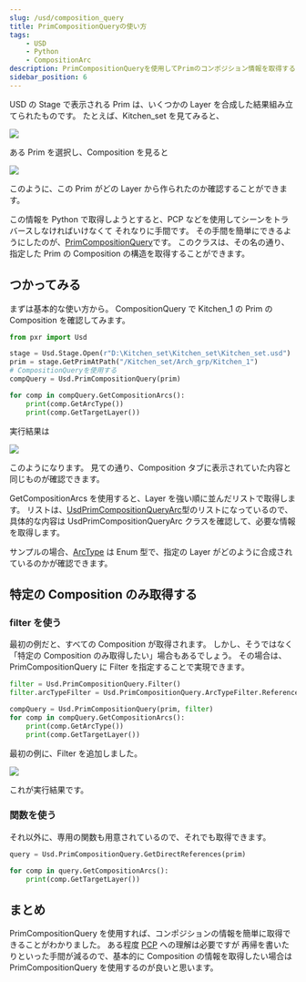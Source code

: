 ```yaml
---
slug: /usd/composition_query
title: PrimCompositionQueryの使い方
tags:
    - USD
    - Python
    - CompositionArc
description: PrimCompositionQueryを使用してPrimのコンポジション情報を取得する
sidebar_position: 6
---
```


USD の Stage で表示される Prim は、いくつかの Layer を合成した結果組み立てられたものです。
たとえば、Kitchen_set を見てみると、

![](https://gyazo.com/d0b564e4094db20d733ed4afc6ef13ad.png)

ある Prim を選択し、Composition を見ると

![](https://gyazo.com/c23dc4c953eb148d7bf4754da12c2306.png)

このように、この Prim がどの Layer から作られたのか確認することができます。

この情報を Python で取得しようとすると、PCP などを使用してシーンをトラバースしなければいけなくて
それなりに手間です。
その手間を簡単にできるようにしたのが、[PrimCompositionQuery](https://openusd.org/release/api/class_usd_prim_composition_query.html)です。
このクラスは、その名の通り、指定した Prim の Composition の構造を取得することができます。

## つかってみる

まずは基本的な使い方から。
CompositionQuery で Kitchen_1 の Prim の Composition を確認してみます。

```python
from pxr import Usd

stage = Usd.Stage.Open(r"D:\Kitchen_set\Kitchen_set\Kitchen_set.usd")
prim = stage.GetPrimAtPath("/Kitchen_set/Arch_grp/Kitchen_1")
# CompositionQueryを使用する
compQuery = Usd.PrimCompositionQuery(prim)

for comp in compQuery.GetCompositionArcs():
    print(comp.GetArcType())
    print(comp.GetTargetLayer())
```

実行結果は

![](https://gyazo.com/c19eb75f3f6d6f00eb00069bfd7fa4f3.png)

このようになります。
見ての通り、Composition タブに表示されていた内容と同じものが確認できます。

GetCompositionArcs を使用すると、Layer を強い順に並んだリストで取得します。
リストは、[UsdPrimCompositionQueryArc](https://openusd.org/release/api/class_usd_prim_composition_query_arc.html)型のリストになっているので、具体的な内容は UsdPrimCompositionQueryArc クラスを確認して、必要な情報を取得します。

サンプルの場合、[ArcType](https://openusd.org/release/api/usd_2pcp_2types_8h_source.html) は Enum 型で、指定の Layer がどのように合成されているのかが確認できます。

## 特定の Composition のみ取得する

### filter を使う

最初の例だと、すべての Composition が取得されます。
しかし、そうではなく「特定の Composition のみ取得したい」場合もあるでしょう。
その場合は、PrimCompositionQuery に Filter を指定することで実現できます。

```python
filter = Usd.PrimCompositionQuery.Filter()
filter.arcTypeFilter = Usd.PrimCompositionQuery.ArcTypeFilter.Reference

compQuery = Usd.PrimCompositionQuery(prim, filter)
for comp in compQuery.GetCompositionArcs():
    print(comp.GetArcType())
    print(comp.GetTargetLayer())
```

最初の例に、Filter を追加しました。

![](https://gyazo.com/52a28a4b25aff69e27d4c978f80f48c0.png)

これが実行結果です。

### 関数を使う

それ以外に、専用の関数も用意されているので、それでも取得できます。

```python
query = Usd.PrimCompositionQuery.GetDirectReferences(prim)

for comp in query.GetCompositionArcs():
    print(comp.GetTargetLayer())
```

## まとめ

PrimCompositionQuery を使用すれば、コンポジションの情報を簡単に取得できることがわかりました。
ある程度 [PCP](/usd/comp_pcp) への理解は必要ですが
再帰を書いたりといった手間が減るので、基本的に Composition の情報を取得したい場合は
PrimCompositionQuery を使用するのが良いと思います。
